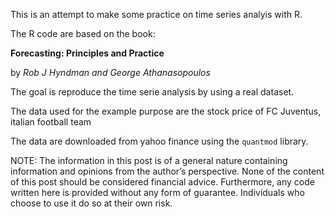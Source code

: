 This is an attempt to make some practice on time series analyis with R. 

The R code are based on the book: 

**Forecasting: Principles and Practice**

by *Rob J Hyndman and George Athanasopoulos*

The goal is reproduce the time serie analysis by using a real dataset.

The data used for the example purpose are the stock price of FC Juventus, italian football team


The data are downloaded from yahoo finance using the `quantmod` library.

NOTE: The information in this post is of a general nature containing information and opinions from the author’s perspective. None of the content of this post should be considered financial advice. Furthermore, any code written here is provided without any form of guarantee. Individuals who choose to use it do so at their own risk.